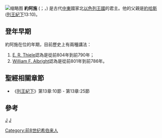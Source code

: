 {{unreferenced|time=2017-07-23T11:09:28+00:00}}
[[File:Jehoash_of_Israel.jpg|缩略图]]
'''約阿施''' ({{lang-he| יהואש המלך}}；{{lang|en|Jehoash}}，{{bd||？|前790年|catIdx=約阿施}}) 是古代[[中東|中東]]國家北[[以色列王國|以色列王國]]的君主。他的父親是[[約哈斯_(以色列)|約哈斯]] ([[列王紀下|列王紀下]]13:10)。

== 登年早期 ==

約阿施在位的年期，目前歷史上有兩種講法：
# [[E._R._Thiele|E. R. Thiele]]認為是從前804年到前790年；
# [[William_F._Albright|William F. Albright]]認為是從前801年到前786年。

== 聖經相關章節 ==
* 《[[列王紀下|列王紀下]]》第13章:10節 - 第13章:25節

== 參考 ==
<references />

{{leader|父[[約哈斯_(以色列)|約哈斯]]|[[以色列王國|以色列國王]]|子[[耶羅波安二世|耶羅波安二世]]}}
{{古以色列国王}}
{{People in the Bible-stub}}

[[category:聖經人物|J]]
[[category:以色列君王|J]]
[[Category:前8世纪希伯来人|Category:前8世纪希伯来人]]